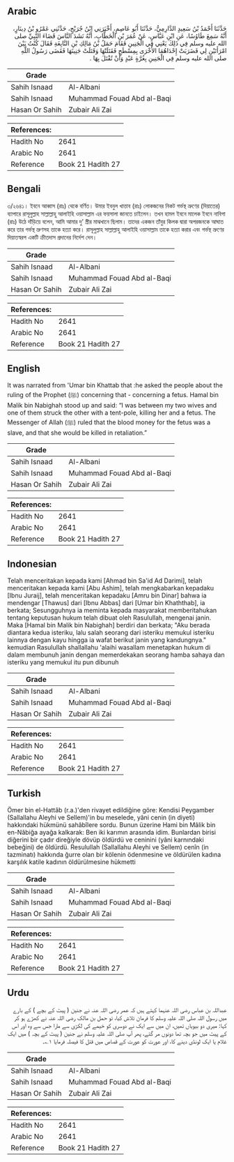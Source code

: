 ## Arabic


<div dir="rtl" lang="ar" style={{fontSize:'larger',backgroundColor:'#f8f9fa',padding:20}}>
حَدَّثَنَا أَحْمَدُ بْنُ سَعِيدٍ الدَّارِمِيُّ، حَدَّثَنَا أَبُو عَاصِمٍ، أَخْبَرَنِي ابْنُ جُرَيْجٍ، حَدَّثَنِي عَمْرُو بْنُ دِينَارٍ، أَنَّهُ سَمِعَ طَاوُسًا، عَنِ ابْنِ عَبَّاسٍ، عَنْ عُمَرَ بْنِ الْخَطَّابِ، أَنَّهُ نَشَدَ النَّاسَ قَضَاءَ النَّبِيِّ صلى الله عليه وسلم فِي ذَلِكَ يَعْنِي فِي الْجَنِينِ فَقَامَ حَمَلُ بْنُ مَالِكِ بْنِ النَّابِغَةِ فَقَالَ كُنْتُ بَيْنَ امْرَأَتَيْنِ لِي فَضَرَبَتْ إِحْدَاهُمَا الأُخْرَى بِمِسْطَحٍ فَقَتَلَتْهَا وَقَتَلَتْ جَنِينَهَا فَقَضَى رَسُولُ اللَّهِ صلى الله عليه وسلم فِي الْجَنِينِ بِغُرَّةٍ عَبْدٍ وَأَنْ تُقْتَلَ بِهَا ‏.‏
</div>
<div style={{backgroundColor:'#f8f9fa',padding:20, marginBottom: 10}}><table> <thead> <tr> <th>Grade</th> <th></th> </tr> </thead> <tbody> <tr><td>Sahih Isnaad</td><td>Al-Albani</td></tr><tr><td>Sahih Isnaad</td><td>Muhammad Fouad Abd al-Baqi</td></tr><tr><td>Hasan Or Sahih</td><td>Zubair Ali Zai</td></tr></tbody></table><table> <thead> <tr> <th>References:</th> <th></th> </tr> </thead> <tbody><tr><td>Hadith No</td><td>2641</td></tr><tr><td>Arabic No</td><td>2641</td></tr><tr><td>Reference</td><td>Book 21 Hadith 27</td></tr></tbody></table></div>

## Bengali


<div dir="ltr" lang="bn" style={{fontSize:'larger',backgroundColor:'#f8f9fa',padding:20}}>
৩/২৬৪১। ইবনে আব্বাস (রাঃ) থেকে বর্ণিত। উমার ইবনুল খাত্তাব (রাঃ) লোকজনের নিকট গর্ভস্থ ভ্রুণের (দিয়াতের) ব্যাপারে রাসূলুল্লাহ সাল্লাল্লাহু আলাইহি ওয়াসাল্লাম এর ফয়সালা জানতে চাইলেন। তখন হামল ইবনে মালেক ইবনে নাবিগা (রাঃ) উঠে দাঁড়িয়ে বলেন, আমি আমার দু’ স্ত্রীর মাঝখানে ছিলাম। তাদের একজন তাঁবুর কিলক দ্বারা অপরজনকে আঘাত করে তার গর্ভস্থ ভ্রুণসহ তাকে হত্যা করে। রাসূলুল্লাহ সাল্লাল্লাহু আলাইহি ওয়াসাল্লাম তাকে হত্যা করার এবং গর্ভস্থ ভ্রুণের দিয়াতস্বরপ একটি ক্রীতদাস প্রদানের নির্দেশ দেন।
</div>
<div style={{backgroundColor:'#f8f9fa',padding:20, marginBottom: 10}}><table> <thead> <tr> <th>Grade</th> <th></th> </tr> </thead> <tbody> <tr><td>Sahih Isnaad</td><td>Al-Albani</td></tr><tr><td>Sahih Isnaad</td><td>Muhammad Fouad Abd al-Baqi</td></tr><tr><td>Hasan Or Sahih</td><td>Zubair Ali Zai</td></tr></tbody></table><table> <thead> <tr> <th>References:</th> <th></th> </tr> </thead> <tbody><tr><td>Hadith No</td><td>2641</td></tr><tr><td>Arabic No</td><td>2641</td></tr><tr><td>Reference</td><td>Book 21 Hadith 27</td></tr></tbody></table></div>

## English


<div dir="ltr" lang="en" style={{fontSize:'larger',backgroundColor:'#f8f9fa',padding:20}}>
It was narrated from 'Umar bin Khattab that :he asked the people about the ruling of the Prophet (ﷺ) concerning that - concerning a fetus. Hamal bin Malik bin Nabighah stood up and said: “I was between my two wives and one of them struck the other with a tent-pole, killing her and a fetus. The Messenger of Allah (ﷺ) ruled that the blood money for the fetus was a slave, and that she would be killed in retaliation.”
</div>
<div style={{backgroundColor:'#f8f9fa',padding:20, marginBottom: 10}}><table> <thead> <tr> <th>Grade</th> <th></th> </tr> </thead> <tbody> <tr><td>Sahih Isnaad</td><td>Al-Albani</td></tr><tr><td>Sahih Isnaad</td><td>Muhammad Fouad Abd al-Baqi</td></tr><tr><td>Hasan Or Sahih</td><td>Zubair Ali Zai</td></tr></tbody></table><table> <thead> <tr> <th>References:</th> <th></th> </tr> </thead> <tbody><tr><td>Hadith No</td><td>2641</td></tr><tr><td>Arabic No</td><td>2641</td></tr><tr><td>Reference</td><td>Book 21 Hadith 27</td></tr></tbody></table></div>

## Indonesian


<div dir="ltr" lang="id" style={{fontSize:'larger',backgroundColor:'#f8f9fa',padding:20}}>
Telah menceritakan kepada kami [Ahmad bin Sa'id Ad Darimi], telah menceritakan kepada kami [Abu Ashim], telah mengkabarkan kepadaku [Ibnu Juraij], telah menceritakan kepadaku [Amru bin Dinar] bahwa ia mendengar [Thawus] dari [Ibnu Abbas] dari [Umar bin Khaththab], ia berkata; Sesungguhnya ia meminta kepada masyarakat memberitahukan tentang keputusan hukum telah dibuat oleh Rasulullah, mengenai janin. Maka [Hamal bin Malik bin Nabighah] berdiri dan berkata; "Aku berada diantara kedua isteriku, lalu salah seorang dari isteriku memukul isteriku lainnya dengan kayu hingga ia wafat berikut janin yang kandungnya." kemudian Rasulullah shallallahu 'alaihi wasallam menetapkan hukum di dalam membunuh janin dengan memerdekakan seorang hamba sahaya dan isteriku yang memukul itu pun dibunuh
</div>
<div style={{backgroundColor:'#f8f9fa',padding:20, marginBottom: 10}}><table> <thead> <tr> <th>Grade</th> <th></th> </tr> </thead> <tbody> <tr><td>Sahih Isnaad</td><td>Al-Albani</td></tr><tr><td>Sahih Isnaad</td><td>Muhammad Fouad Abd al-Baqi</td></tr><tr><td>Hasan Or Sahih</td><td>Zubair Ali Zai</td></tr></tbody></table><table> <thead> <tr> <th>References:</th> <th></th> </tr> </thead> <tbody><tr><td>Hadith No</td><td>2641</td></tr><tr><td>Arabic No</td><td>2641</td></tr><tr><td>Reference</td><td>Book 21 Hadith 27</td></tr></tbody></table></div>

## Turkish


<div dir="ltr" lang="tr" style={{fontSize:'larger',backgroundColor:'#f8f9fa',padding:20}}>
Ömer bin el-Hattâb (r.a.)'den rivayet edildiğine göre: Kendisi Peygamber (Sallallahu Aleyhi ve Sellem)'in bu meselede, yâni cenin (in diyeti) hakkındaki hükmünü sahâbîlere sordu. Bunun üzerine Hami bin Mâlik bin en-Nâbiğa ayağa kalkarak: Ben iki karımın arasında idim. Bunlardan birisi diğerini bir çadır direğiyle dövüp öldürdü ve ceninini (yâni karnındaki bebeğini) de öldürdü. Resulullah (Sallallahu Aleyhi ve Sellem) cenîn (in tazminatı) hakkında ğurre olan bir kölenin ödenmesine ve öldürülen kadına karşılık katile kadının öldürülmesine hükmetti
</div>
<div style={{backgroundColor:'#f8f9fa',padding:20, marginBottom: 10}}><table> <thead> <tr> <th>Grade</th> <th></th> </tr> </thead> <tbody> <tr><td>Sahih Isnaad</td><td>Al-Albani</td></tr><tr><td>Sahih Isnaad</td><td>Muhammad Fouad Abd al-Baqi</td></tr><tr><td>Hasan Or Sahih</td><td>Zubair Ali Zai</td></tr></tbody></table><table> <thead> <tr> <th>References:</th> <th></th> </tr> </thead> <tbody><tr><td>Hadith No</td><td>2641</td></tr><tr><td>Arabic No</td><td>2641</td></tr><tr><td>Reference</td><td>Book 21 Hadith 27</td></tr></tbody></table></div>

## Urdu


<div dir="rtl" lang="ur" style={{fontSize:'larger',backgroundColor:'#f8f9fa',padding:20}}>
عبداللہ بن عباس رضی اللہ عنہما کہتے ہیں کہ عمر رضی اللہ عنہ نے جنین ( پیٹ کے بچے ) کے بارے میں رسول اللہ صلی اللہ علیہ وسلم کا فرمان تلاش کیا، تو حمل بن مالک رضی اللہ عنہ نے کھڑے ہو کر کہا: میری دو بیویاں تھیں، ان میں سے ایک نے دوسری کو خیمے کی لکڑی سے مارا جس سے وہ اور اس کے پیٹ میں جو بچہ تھا دونوں مر گئے، پھر آپ صلی اللہ علیہ وسلم نے جنین ( پیٹ کے بچہ ) میں ایک غلام یا ایک لونڈی دینے کا، اور عورت کو عورت کے قصاص میں قتل کا فیصلہ فرمایا ۱؎۔
</div>
<div style={{backgroundColor:'#f8f9fa',padding:20, marginBottom: 10}}><table> <thead> <tr> <th>Grade</th> <th></th> </tr> </thead> <tbody> <tr><td>Sahih Isnaad</td><td>Al-Albani</td></tr><tr><td>Sahih Isnaad</td><td>Muhammad Fouad Abd al-Baqi</td></tr><tr><td>Hasan Or Sahih</td><td>Zubair Ali Zai</td></tr></tbody></table><table> <thead> <tr> <th>References:</th> <th></th> </tr> </thead> <tbody><tr><td>Hadith No</td><td>2641</td></tr><tr><td>Arabic No</td><td>2641</td></tr><tr><td>Reference</td><td>Book 21 Hadith 27</td></tr></tbody></table></div>